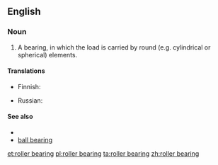 ==English==

===Noun===
{{en-noun|sg=[[roller]] [[bearing]]}}

# A bearing, in which the load is carried by round (e.g. cylindrical or spherical) elements.

====Translations====
{{trans-top|type of bearing}}
* Finnish: {{t+|fi|vierintälaakeri}}
{{trans-mid}}
* Russian: {{t-|ru|роликовый подшипник|m|sc=Cyrl|tr=rólikovyj podšípnik}}
{{trans-bottom}}

====See also====
* {{pedialite|Rolling-element bearing}}
* [[ball bearing]]

[[et:roller bearing]]
[[pl:roller bearing]]
[[ta:roller bearing]]
[[zh:roller bearing]]